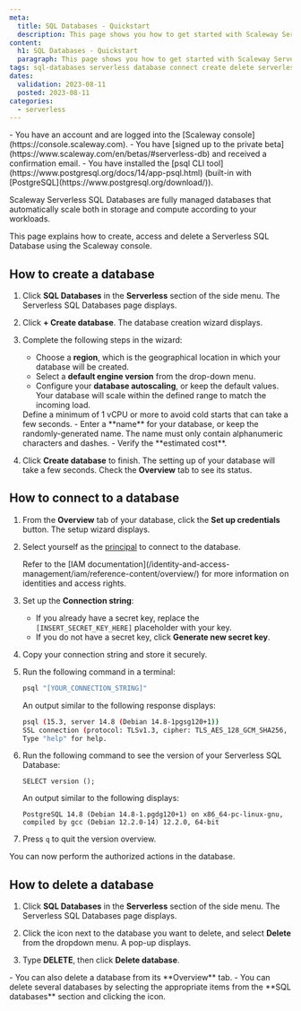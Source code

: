```yaml
---
meta:
  title: SQL Databases - Quickstart
  description: This page shows you how to get started with Scaleway Serverless SQL Databases
content:
  h1: SQL Databases - Quickstart
  paragraph: This page shows you how to get started with Scaleway Serverless SQL Databases
tags: sql-databases serverless database connect create delete serverless-sql-database serverless-db postgresql 
dates:
  validation: 2023-08-11
  posted: 2023-08-11
categories:
  - serverless
---
```


<Macro id="iam-requirements" />

<Message type="requirement">
  - You have an account and are logged into the [Scaleway console](https://console.scaleway.com).
  - You have [signed up to the private beta](https://www.scaleway.com/en/betas/#serverless-db) and received a confirmation email.
  - You have installed the [psql CLI tool](https://www.postgresql.org/docs/14/app-psql.html) (built-in with [PostgreSQL](https://www.postgresql.org/download/)).
</Message>

Scaleway Serverless SQL Databases are fully managed databases that automatically scale both in storage and compute according to your workloads.

This page explains how to create, access and delete a Serverless SQL Database using the Scaleway console.

## How to create a database

1. Click **SQL Databases** in the **Serverless** section of the side menu. The Serverless SQL Databases page displays.

2. Click **+ Create database**. The database creation wizard displays.

3. Complete the following steps in the wizard:
    - Choose a **region**, which is the geographical location in which your database will be created.
    - Select a **default engine version** from the drop-down menu.
    - Configure your **database autoscaling**, or keep the default values. Your database will scale within the defined range to match the incoming load.
    <Message type="note">
        Define a minimum of 1 vCPU or more to avoid cold starts that can take a few seconds. 
    </Message>
    - Enter a **name** for your database, or keep the randomly-generated name. The name must only contain alphanumeric characters and dashes.
    - Verify the **estimated cost**.
4. Click **Create database** to finish. The setting up of your database will take a few seconds. Check the **Overview** tab to see its status.

## How to connect to a database

1. From the **Overview** tab of your database, click the **Set up credentials** button. The setup wizard displays.

2. Select yourself as the [principal](/identity-and-access-management/iam/concepts/#principal) to connect to the database.

    <Message type="note">
        Refer to the [IAM documentation](/identity-and-access-management/iam/reference-content/overview/) for more information on identities and access rights.
    </Message>

3. Set up the **Connection string**:
    - If you already have a secret key, replace the `[INSERT_SECRET_KEY_HERE]` placeholder with your key.
    - If you do not have a secret key, click **Generate new secret key**.
4. Copy your connection string and store it securely.

5. Run the following command in a terminal:

    ```bash
    psql "[YOUR_CONNECTION_STRING]"
    ```

    An output similar to the following response displays:

    ```bash
    psql (15.3, server 14.8 (Debian 14.8-1pgsg120+1))
    SSL connection (protocol: TLSv1.3, cipher: TLS_AES_128_GCM_SHA256, compression: off)
    Type "help" for help.
    ```

6. Run the following command to see the version of your Serverless SQL Database:

    ```
    SELECT version ();
    ```

    An output similar to the following displays:

    ```
    PostgreSQL 14.8 (Debian 14.8-1.pgdg120+1) on x86_64-pc-linux-gnu,
    compiled by gcc (Debian 12.2.0-14) 12.2.0, 64-bit
    ```

7. Press `q` to quit the version overview.

You can now perform the authorized actions in the database.

## How to delete a database

1. Click **SQL Databases** in the **Serverless** section of the side menu. The Serverless SQL Databases page displays.

2. Click the <Icon name="more" /> icon next to the database you want to delete, and select **Delete** from the dropdown menu. A pop-up displays.

3. Type **DELETE**, then click **Delete database**.

<Message type="tip">
    - You can also delete a database from its **Overview** tab.
    - You can delete several databases by selecting the appropriate items from the **SQL databases** section and clicking the <Icon mane="delete" /> icon.
</Message>
